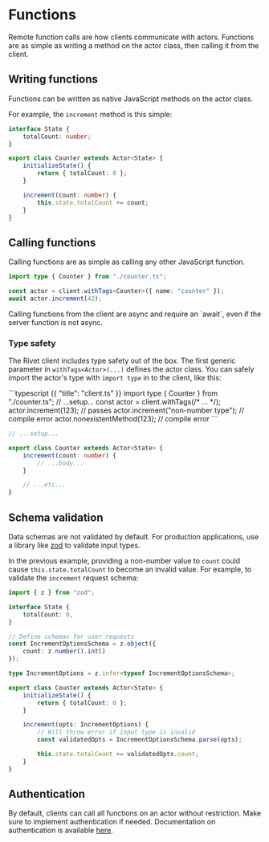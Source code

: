 # Functions

Remote function calls are how clients communicate with actors. Functions are as simple as writing a method on the actor class, then calling it from the client.

## Writing functions

Functions can be written as native JavaScript methods on the actor class.

For example, the `increment` method is this simple:

```typescript
interface State {
    totalCount: number;
}

export class Counter extends Actor<State> {
    initializeState() {
        return { totalCount: 0 };
    }

    increment(count: number) {
        this.state.totalCount += count;
    }
}
```

## Calling functions

Calling functions are as simple as calling any other JavaScript function.

```typescript
import type { Counter } from "./counter.ts";

const actor = client.withTags<Counter>({ name: "counter" });
await actor.increment(42);
```

<Warning>
    Calling functions from the client are async and require an `await`, even if the server function is not async.
</Warning>

### Type safety

The Rivet client includes type safety out of the box. The first generic parameter in `withTags<Actor>(...)` defines the actor class. You can safely import the actor's type with `import type` in to the client, like this:

<CodeGroup>
```typescript {{ "title": "client.ts" }}
import type { Counter } from "./counter.ts";
// ...setup...
const actor = client.withTags<Counter>(/* ... */);
actor.increment(123);  // passes
actor.increment("non-number type");  // compile error
actor.nonexistentMethod(123);  // compile error
```

```typescript {{ "title": "actor.ts" }}
// ...setup...

export class Counter extends Actor<State> {
    increment(count: number) {
        // ...body...
    }

    // ...etc...
}
```
</CodeGroup>

## Schema validation

Data schemas are not validated by default. For production applications, use a library like [zod](https://zod.dev/) to validate input types.

In the previous example, providing a non-number value to `count` could cause `this.state.totalCount` to become an invalid value. For example, to validate the `increment` request schema:

```typescript
import { z } from "zod";

interface State {
    totalCount: 0,
}

// Define schemas for user requests
const IncrementOptionsSchema = z.object({
    count: z.number().int()
});

type IncrementOptions = z.infer<typeof IncrementOptionsSchema>;

export class Counter extends Actor<State> {
    initializeState() {
        return { totalCount: 0 };
    }

    increment(opts: IncrementOptions) {
        // Will throw error if input type is invalid
        const validatedOpts = IncrementOptionsSchema.parse(opts);

        this.state.totalCount += validatedOpts.count;
    }
}
```

## Authentication

By default, clients can call all functions on an actor without restriction. Make sure to implement authentication if needed. Documentation on authentication is available [here](/docs/authentication).
